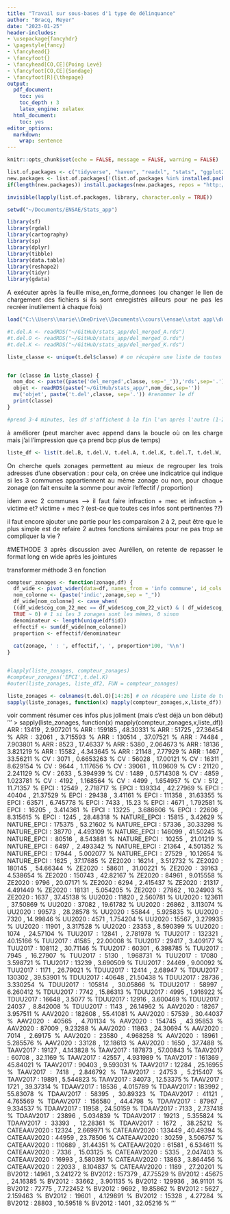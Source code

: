 ```yaml
---
title: "Travail sur sous-bases d'1 type de délinquance"
author: "Bracq, Meyer"
date: "2023-01-25"
header-includes:
- \usepackage{fancyhdr}
- \pagestyle{fancy}
- \fancyhead{}
- \fancyfoot{}
- \fancyhead[CO,CE]{Poing Levé}
- \fancyfoot[CO,CE]{Sondage}
- \fancyfoot[R]{\thepage}
output:
  pdf_document:
    toc: yes
    toc_depth : 3
    latex_engine: xelatex
  html_document:
    toc: yes
editor_options: 
  markdown: 
    wrap: sentence
---
```


```{=html}
<style>
body {
text-align: justify}
</style>
```

```r
knitr::opts_chunk$set(echo = FALSE, message = FALSE, warning = FALSE)

```

```r
list.of.packages <- c("tidyverse", "haven", "readxl", "stats", "ggplot2", "ggcorrplot", "data.table", "dplyr", "corrplot", "stargazer", "Hmisc",'cartography','sf','rgdal','sp','gdata')
new.packages <- list.of.packages[!(list.of.packages %in% installed.packages()[,"Package"])]
if(length(new.packages)) install.packages(new.packages, repos = "http://cran.us.r-project.org")

invisible(lapply(list.of.packages, library, character.only = TRUE))

setwd("~/Documents/ENSAE/Stats_app")
```


```r
library(sf)
library(rgdal)
library(cartography)
library(sp)
library(dplyr)
library(tibble)
library(data.table)
library(reshape2)
library(tidyr)
library(gdata)
```

A exécuter après la feuille mise_en_forme_donnees (ou changer le lien de chargement des fichiers si ils sont enregistrés ailleurs pour ne pas les recréer inutilement à chaque fois)

```r
load("C:\\Users\\marie\\OneDrive\\Documents\\cours\\ensae\\stat app\\donnees.secretisees.delinquance.RData") # marie

#t.del.A <- readRDS("~/GitHub/stats_app/del_merged_A.rds")
#t.del.O <- readRDS("~/GitHub/stats_app/del_merged_O.rds")
#t.del.K <- readRDS("~/GitHub/stats_app/del_merged_K.rds")

```

```r

liste_classe <- unique(t.del$classe) # on récupère une liste de toutes les classes de délinquance


for (classe in liste_classe) {
  nom_doc <- paste((paste('del_merged',classe, sep='_')),'rds',sep='.')
  objet <- readRDS(paste("~/GitHub/stats_app/",nom_doc,sep=''))
  mv('objet', paste('t.del',classe, sep='.')) #renommer le df
  print(classe)
}

#prend 3-4 minutes, les df s'affichent à la fin l'un après l'autre (1-2 min)
```
à améliorer (peut marcher avec append dans la boucle où on les charge mais j'ai l'impression que ça prend bcp plus de temps)
```r

liste_df <- list(t.del.B, t.del.V, t.del.A, t.del.K, t.del.T, t.del.W, t.del.O, t.del.G, t.del.R, t.del.X, t.del.S, t.del.D) #1 min
```


On cherche quels zonages permettent au mieux de regrouper les trois adresses d'une observation :
pour cela, on créee une indicatrice qui indique si les 3 communes appartiennent au même zonage ou non, pour chaque zonage
(on fait ensuite la somme pour avoir l'effectif / proportion)

idem avec 2 communes --> il faut faire infraction + mec et infraction + victime et? victime + mec ? (est-ce que toutes ces infos sont pertinentes ??)

il faut encore ajouter une partie pour les comparaison 2 à 2, peut être que le plus simple est de refaire 2 autres fonctions similaires pour ne pas trop se compliquer la vie ?

#METHODE 3
après discussion avec Aurélien, on retente de repasser le format long en wide après les jointures

transformer méthode 3 en fonction
```r

compteur_zonages <- function(zonage,df) {
  df_wide <- pivot_wider(data=df, names_from = 'info commune', id_cols = 'id', values_from = zonage)
  nom_colonne <- (paste('indic',zonage,sep = "_"))
  df_wide[nom_colonne] <- case_when(
  ((df_wide$cog_com_22_mec == df_wide$cog_com_22_vict) & ( df_wide$cog_com_22_mec == df_wide$cog_com_22_inf)) ~ 1,
  TRUE ~ 0) # 1 si les 3 zonages sont les mêmes, 0 sinon
  denominateur <- length(unique(df$id))
  effectif <- sum(df_wide[nom_colonne])
  proportion <- effectif/denominateur
  
  cat(zonage, ' : ', effectif,', ', proportion*100, '%\n')
}


#lapply(liste_zonages, compteur_zonages)
#compteur_zonages('EPCI',t.del.K)
#outer(liste_zonages, liste_df2, FUN = compteur_zonages)

liste_zonages <- colnames(t.del.O)[14:26] # on récupère une liste de tous les types de zonages (colonne arrondissement à la fin)
sapply(liste_zonages, function(x) mapply(compteur_zonages,x,liste_df))


```

voir comment résumer ces infos plus joliment (mais c'est déjà un bon début)
'''
> sapply(liste_zonages, function(x) mapply(compteur_zonages,x,liste_df))
ARR  :  13419 ,  2.907201 %
ARR  :  159185 ,  48.30331 %
ARR  :  51725 ,  27.36454 %
ARR  :  32061 ,  3.715593 %
ARR  :  130514 ,  37.07521 %
ARR  :  74484 ,  7.903801 %
ARR  :  8523 ,  17.46337 %
ARR  :  5380 ,  2.064673 %
ARR  :  18136 ,  3.821219 %
ARR  :  15582 ,  4.343645 %
ARR  :  21148 ,  7.77929 %
ARR  :  1467 ,  33.56211 %
CV  :  3071 ,  0.6653263 %
CV  :  56028 ,  17.00121 %
CV  :  16311 ,  8.629154 %
CV  :  9644 ,  1.117656 %
CV  :  39061 ,  11.09609 %
CV  :  21120 ,  2.241129 %
CV  :  2633 ,  5.394939 %
CV  :  1489 ,  0.5714308 %
CV  :  4859 ,  1.023781 %
CV  :  4192 ,  1.168564 %
CV  :  4499 ,  1.654957 %
CV  :  512 ,  11.71357 %
EPCI  :  12549 ,  2.718717 %
EPCI  :  139334 ,  42.27969 %
EPCI  :  40404 ,  21.37529 %
EPCI  :  29438 ,  3.41161 %
EPCI  :  111358 ,  31.63355 %
EPCI  :  63571 ,  6.745778 %
EPCI  :  7433 ,  15.23 %
EPCI  :  4671 ,  1.792581 %
EPCI  :  16205 ,  3.414361 %
EPCI  :  13225 ,  3.686606 %
EPCI  :  22606 ,  8.315615 %
EPCI  :  1245 ,  28.48318 %
NATURE_EPCI  :  15815 ,  3.42629 %
NATURE_EPCI  :  175375 ,  53.21602 %
NATURE_EPCI  :  57336 ,  30.33298 %
NATURE_EPCI  :  38770 ,  4.493109 %
NATURE_EPCI  :  146099 ,  41.50245 %
NATURE_EPCI  :  80516 ,  8.543881 %
NATURE_EPCI  :  10255 ,  21.01219 %
NATURE_EPCI  :  6497 ,  2.493342 %
NATURE_EPCI  :  21364 ,  4.501352 %
NATURE_EPCI  :  17944 ,  5.002077 %
NATURE_EPCI  :  27529 ,  10.12654 %
NATURE_EPCI  :  1625 ,  37.17685 %
ZE2020  :  16214 ,  3.512732 %
ZE2020  :  180145 ,  54.66344 %
ZE2020  :  58601 ,  31.00221 %
ZE2020  :  39163 ,  4.538654 %
ZE2020  :  150743 ,  42.82167 %
ZE2020  :  84961 ,  9.015558 %
ZE2020  :  9796 ,  20.07171 %
ZE2020  :  6294 ,  2.415437 %
ZE2020  :  21317 ,  4.491449 %
ZE2020  :  18131 ,  5.054205 %
ZE2020  :  27862 ,  10.24903 %
ZE2020  :  1637 ,  37.45138 %
UU2020  :  11820 ,  2.560781 %
UU2020  :  123611 ,  37.50869 %
UU2020  :  37082 ,  19.61782 %
UU2020  :  26862 ,  3.113074 %
UU2020  :  99573 ,  28.28578 %
UU2020  :  55844 ,  5.925835 %
UU2020  :  7320 ,  14.99846 %
UU2020  :  4571 ,  1.754204 %
UU2020  :  15567 ,  3.279935 %
UU2020  :  11901 ,  3.317528 %
UU2020  :  23353 ,  8.590399 %
UU2020  :  1074 ,  24.57104 %
TUU2017  :  12841 ,  2.781978 %
TUU2017  :  132321 ,  40.15166 %
TUU2017  :  41585 ,  22.00008 %
TUU2017  :  29417 ,  3.409177 %
TUU2017  :  108112 ,  30.71146 %
TUU2017  :  60301 ,  6.398785 %
TUU2017  :  7945 ,  16.27907 %
TUU2017  :  5130 ,  1.968731 %
TUU2017  :  17080 ,  3.598721 %
TUU2017  :  13239 ,  3.690509 %
TUU2017  :  24469 ,  9.00092 %
TUU2017  :  1171 ,  26.79021 %
TDUU2017  :  12414 ,  2.68947 %
TDUU2017  :  130302 ,  39.53901 %
TDUU2017  :  40648 ,  21.50438 %
TDUU2017  :  28736 ,  3.330254 %
TDUU2017  :  105814 ,  30.05866 %
TDUU2017  :  58997 ,  6.260412 %
TDUU2017  :  7742 ,  15.86313 %
TDUU2017  :  4995 ,  1.916922 %
TDUU2017  :  16648 ,  3.5077 %
TDUU2017  :  12916 ,  3.600469 %
TDUU2017  :  24037 ,  8.842008 %
TDUU2017  :  1143 ,  26.14962 %
AAV2020  :  18267 ,  3.957511 %
AAV2020  :  182608 ,  55.41081 %
AAV2020  :  57539 ,  30.44037 %
AAV2020  :  40565 ,  4.701134 %
AAV2020  :  154745 ,  43.95853 %
AAV2020  :  87009 ,  9.23288 %
AAV2020  :  11863 ,  24.30694 %
AAV2020  :  7014 ,  2.69175 %
AAV2020  :  23580 ,  4.968258 %
AAV2020  :  18961 ,  5.285576 %
AAV2020  :  33128 ,  12.18613 %
AAV2020  :  1650 ,  37.7488 %
TAAV2017  :  19127 ,  4.143828 %
TAAV2017  :  187873 ,  57.00843 %
TAAV2017  :  60708 ,  32.1169 %
TAAV2017  :  42557 ,  4.931989 %
TAAV2017  :  161369 ,  45.84021 %
TAAV2017  :  90403 ,  9.593031 %
TAAV2017  :  12284 ,  25.16955 %
TAAV2017  :  7418 ,  2.846792 %
TAAV2017  :  24753 ,  5.215407 %
TAAV2017  :  19891 ,  5.544823 %
TAAV2017  :  34073 ,  12.53375 %
TAAV2017  :  1721 ,  39.37314 %
TDAAV2017  :  18536 ,  4.015789 %
TDAAV2017  :  183992 ,  55.83078 %
TDAAV2017  :  58395 ,  30.89323 %
TDAAV2017  :  41121 ,  4.765569 %
TDAAV2017  :  156580 ,  44.4798 %
TDAAV2017  :  87967 ,  9.334537 %
TDAAV2017  :  11958 ,  24.50159 %
TDAAV2017  :  7133 ,  2.737418 %
TDAAV2017  :  23896 ,  5.034839 %
TDAAV2017  :  19213 ,  5.355824 %
TDAAV2017  :  33393 ,  12.28361 %
TDAAV2017  :  1672 ,  38.25212 %
CATEAAV2020  :  12324 ,  2.669971 %
CATEAAV2020  :  133449 ,  40.49394 %
CATEAAV2020  :  44959 ,  23.78506 %
CATEAAV2020  :  30259 ,  3.506757 %
CATEAAV2020  :  110689 ,  31.44351 %
CATEAAV2020  :  61581 ,  6.534611 %
CATEAAV2020  :  7336 ,  15.03125 %
CATEAAV2020  :  5335 ,  2.047403 %
CATEAAV2020  :  16993 ,  3.580391 %
CATEAAV2020  :  13863 ,  3.864456 %
CATEAAV2020  :  22033 ,  8.104837 %
CATEAAV2020  :  1189 ,  27.20201 %
BV2012  :  14961 ,  3.241272 %
BV2012  :  157379 ,  47.75529 %
BV2012  :  45675 ,  24.16385 %
BV2012  :  33662 ,  3.901135 %
BV2012  :  129936 ,  36.91101 %
BV2012  :  72775 ,  7.722452 %
BV2012  :  9692 ,  19.85862 %
BV2012  :  5627 ,  2.159463 %
BV2012  :  19601 ,  4.129891 %
BV2012  :  15328 ,  4.27284 %
BV2012  :  28803 ,  10.59518 %
BV2012  :  1401 ,  32.05216 %
'''

